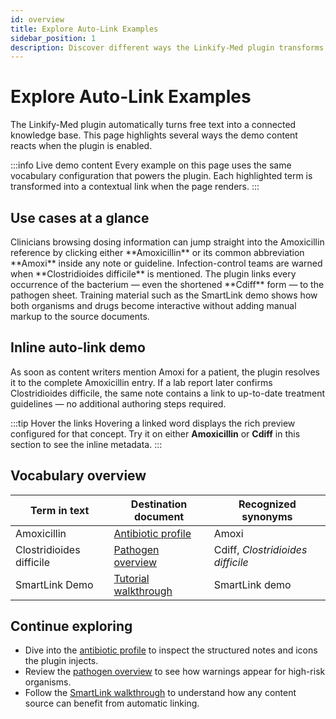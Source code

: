 ```yaml
---
id: overview
title: Explore Auto-Link Examples
sidebar_position: 1
description: Discover different ways the Linkify-Med plugin transforms medical content into rich cross-linked knowledge.
---
```



# Explore Auto-Link Examples

The Linkify-Med plugin automatically turns free text into a connected knowledge base.
This page highlights several ways the demo content reacts when the plugin is enabled.

:::info Live demo content
Every example on this page uses the same vocabulary configuration that powers the plugin.
Each highlighted term is transformed into a contextual link when the page renders.
:::

## Use cases at a glance

<Tabs groupId="usecase">
  <TabItem value="antibiotic" label="Antibiotic monographs">
    Clinicians browsing dosing information can jump straight into the
    <Link to="/docs/antibiotics/amoxicillin">Amoxicillin reference</Link> by
    clicking either **Amoxicillin** or its common abbreviation **Amoxi** inside
    any note or guideline.
  </TabItem>
  <TabItem value="pathogen" label="Pathogen warnings">
    Infection-control teams are warned when **Clostridioides difficile** is
    mentioned.
    The plugin links every occurrence of the bacterium — even the shortened
    **Cdiff** form — to the <Link to="/docs/bacteria/cdiff">pathogen sheet</Link>.
  </TabItem>
  <TabItem value="smart" label="SmartLink walkthrough">
    Training material such as the <Link to="/docs/smartlink-demo">SmartLink demo</Link>
    shows how both organisms and drugs become interactive without adding manual
    markup to the source documents.
  </TabItem>
</Tabs>

## Inline auto-link demo

As soon as content writers mention Amoxi for a patient, the plugin resolves it to the
complete Amoxicillin entry.
If a lab report later confirms Clostridioides difficile, the same note contains a
link to up-to-date treatment guidelines — no additional authoring steps required.

:::tip Hover the links
Hovering a linked word displays the rich preview configured for that concept.
Try it on either **Amoxicillin** or **Cdiff** in this section to see the inline metadata.
:::

## Vocabulary overview

| Term in text | Destination document | Recognized synonyms |
| --- | --- | --- |
| Amoxicillin | [Antibiotic profile](/docs/antibiotics/amoxicillin) | Amoxi |
| Clostridioides difficile | [Pathogen overview](/docs/bacteria/cdiff) | Cdiff, *Clostridioides difficile* |
| SmartLink Demo | [Tutorial walkthrough](/docs/smartlink-demo) | SmartLink demo |

## Continue exploring

- Dive into the [antibiotic profile](/docs/antibiotics/amoxicillin) to inspect the
  structured notes and icons the plugin injects.
- Review the [pathogen overview](/docs/bacteria/cdiff) to see how warnings appear
  for high-risk organisms.
- Follow the [SmartLink walkthrough](/docs/smartlink-demo) to understand how any
  content source can benefit from automatic linking.
